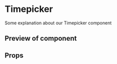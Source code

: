 
<Meta title="Timepicker" component={Timepicker} />

# Timepicker

Some explanation about our Timepicker component

## Preview of component

<Preview>
	<Story name='Base'>
		<Timepicker
			id="time"
			value={new Date().toString()}
			hourOptions={HOURS}
			minuteOptions={MINUTES}
			onChange={action()}
		/>
	</Story>
</Preview>

## Props

<Props of={Timepicker} />

